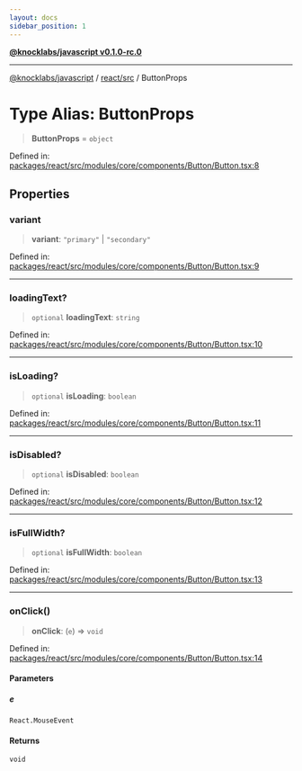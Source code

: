 ```yaml
---
layout: docs
sidebar_position: 1
---
```


[**@knocklabs/javascript v0.1.0-rc.0**](../../../index.mdx)

***

[@knocklabs/javascript](../../../modules.mdx) / [react/src](../index.mdx) / ButtonProps

# Type Alias: ButtonProps

> **ButtonProps** = `object`

Defined in: [packages/react/src/modules/core/components/Button/Button.tsx:8](https://github.com/knocklabs/javascript/blob/main/packages/react/src/modules/core/components/Button/Button.tsx#L8)

## Properties

### variant

> **variant**: `"primary"` \| `"secondary"`

Defined in: [packages/react/src/modules/core/components/Button/Button.tsx:9](https://github.com/knocklabs/javascript/blob/main/packages/react/src/modules/core/components/Button/Button.tsx#L9)

***

### loadingText?

> `optional` **loadingText**: `string`

Defined in: [packages/react/src/modules/core/components/Button/Button.tsx:10](https://github.com/knocklabs/javascript/blob/main/packages/react/src/modules/core/components/Button/Button.tsx#L10)

***

### isLoading?

> `optional` **isLoading**: `boolean`

Defined in: [packages/react/src/modules/core/components/Button/Button.tsx:11](https://github.com/knocklabs/javascript/blob/main/packages/react/src/modules/core/components/Button/Button.tsx#L11)

***

### isDisabled?

> `optional` **isDisabled**: `boolean`

Defined in: [packages/react/src/modules/core/components/Button/Button.tsx:12](https://github.com/knocklabs/javascript/blob/main/packages/react/src/modules/core/components/Button/Button.tsx#L12)

***

### isFullWidth?

> `optional` **isFullWidth**: `boolean`

Defined in: [packages/react/src/modules/core/components/Button/Button.tsx:13](https://github.com/knocklabs/javascript/blob/main/packages/react/src/modules/core/components/Button/Button.tsx#L13)

***

### onClick()

> **onClick**: (`e`) => `void`

Defined in: [packages/react/src/modules/core/components/Button/Button.tsx:14](https://github.com/knocklabs/javascript/blob/main/packages/react/src/modules/core/components/Button/Button.tsx#L14)

#### Parameters

##### e

`React.MouseEvent`

#### Returns

`void`
